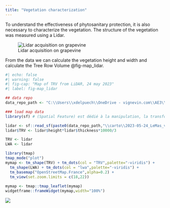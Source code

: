 ```yaml
---
title: "Vegetation characterization"
---
```


To understand the effectiveness of phytosanitary protection, it is also necessary to characterize the vegetation. The structure of the vegetation was measured using a Lidar.

![Lidar acquisition on grapevine](lidar.png)

From the data we can calculate the vegetation height and width and calculate the Tree Row Volume @fig-map_lidar.

```r
#| echo: false
#| warning: false
#| fig-cap: "Map of TRV from LiDAR, 24 may 2023"
#| label: fig-map_lidar

## data repo
data_repo_path <- "C:\\Users\\xdelpuech\\OneDrive - vignevin.com\\AE3\\ProjetsEnCours\\BIOSPRAYTECH\\03_DATA\\biospraytech2023\\data"

### load map data
library(sf) # (Spatial Feature) est dédié à la manipulation, la transformation et l’analyse de données spatiales. A la manière du Tidyverse, il combine les fonctionnalités de {sp}, {rgeos} et {rgdal} dans un package.

lidar <- sf::read_sf(paste0(data_repo_path,"\\carto\\2023-05-24_LeMas_vegetatives.gpkg"))
lidar$TRV <- lidar$height*lidar$thickness*10000/3

TRV <- lidar
LWA <- lidar

library(tmap)
tmap_mode("plot")
mymap <- tm_shape(TRV) + tm_dots(col = "TRV",palette="-viridis") + 
  tm_shape(LWA) + tm_dots(col = "lwa",palette="-viridis") +
  tm_basemap("OpenStreetMap.France",alpha=0.2) +
  tm_view(set.zoom.limits = c(18,22))
 
mymap <- tmap::tmap_leaflet(mymap) 
widgetframe::frameWidget(mymap,width="100%")
```

![](logoUMT.png)
